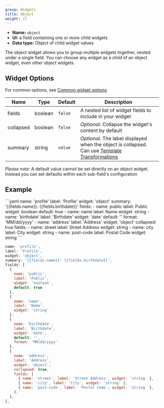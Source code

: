 ```yaml
---
group: Widgets
title: Object
weight: 21
---
```


- **Name:** `object`
- **UI:** a field containing one or more child widgets
- **Data type:** Object of child widget values

The object widget allows you to group multiple widgets together, nested under a single field. You can choose any widget as a child of an object widget, even other object widgets.

## Widget Options

For common options, see [Common widget options](/docs/widgets#common-widget-options).

| Name      | Type    | Default | Description                                                                                                                                          |
| --------- | ------- | ------- | ---------------------------------------------------------------------------------------------------------------------------------------------------- |
| fields    | boolean | `false` | A nested list of widget fields to include in your widget                                                                                             |
| collapsed | boolean | `false` | _Optional_. Collapse the widget's content by default                                                                                                 |
| summary   | string  | `value` | _Optional_. The label displayed when the object is collapsed. Can use [Template Transformations](/docs/collection-overview#template-transformations) |

_Please note:_ A default value cannot be set directly on an object widget. Instead you can set defaults within each sub-field's configuration

## Example

<CodeTabs>
```yaml
name: 'profile'
label: 'Profile'
widget: 'object'
summary: '{{fields.name}}: {{fields.birthdate}}'
fields:
  - name: public
    label: Public
    widget: boolean
    default: true
  - name: name
    label: Name
    widget: string
  - name: 'birthdate'
    label: 'Birthdate'
    widget: 'date'
    default: ''
    format: 'MM/dd/yyyy'
  - name: 'address'
    label: 'Address'
    widget: 'object'
    collapsed: true
    fields:
      - name: street
        label: Street Address
        widget: string
      - name: city
        label: City
        widget: string
      - name: post-code
        label: Postal Code
        widget: string
```

```js
name: 'profile',
label: 'Profile',
widget: 'object',
summary: '{{fields.name}}: {{fields.birthdate}}',
fields: [
  {
    name: 'public',
    label: 'Public',
    widget: 'boolean',
    default: true
  },
  {
    name: 'name',
    label: 'Name',
    widget: 'string'
  },
  {
    name: 'birthdate',
    label: 'Birthdate',
    widget: 'date',
    default: '',
    format: 'MM/dd/yyyy'
  },
  {
    name: 'address',
    label: 'Address',
    widget: 'object',
    collapsed: true,
    fields: [
      { name: 'street', label: 'Street Address', widget: 'string' },
      { name: 'city', label: 'City', widget: 'string' },
      { name: 'post-code', label: 'Postal Code', widget: 'string' },
    ],
  },
],
```

</CodeTabs>
